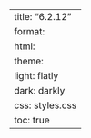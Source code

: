 ---
title: "6.2.12"
format:
    html:
        theme:
            light: flatly
            dark: darkly
        css: styles.css
        toc: true
---
